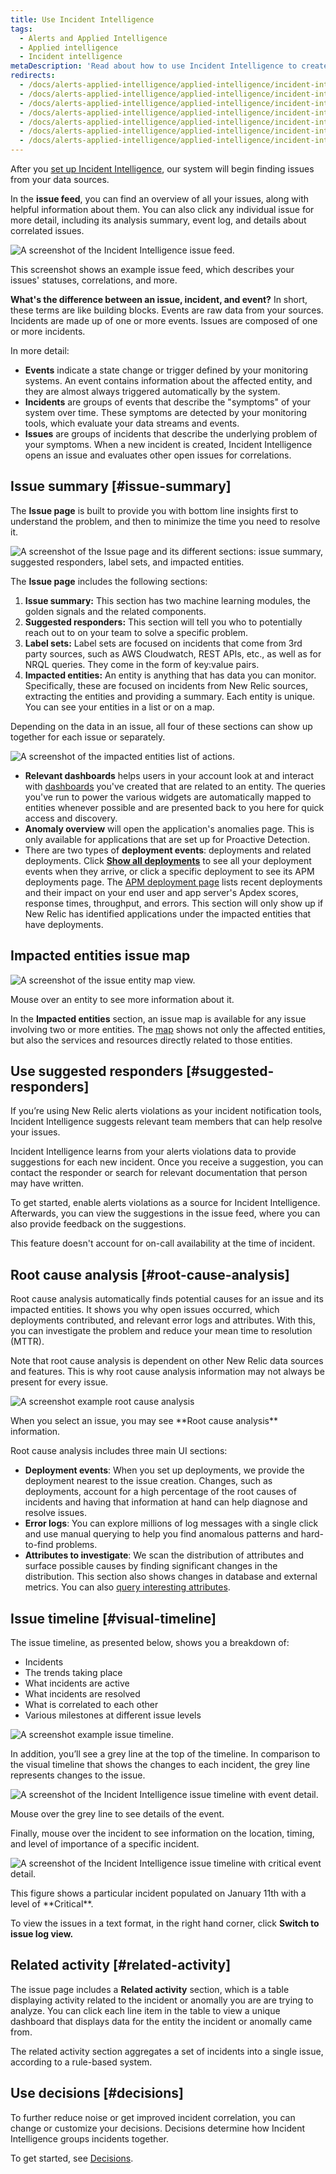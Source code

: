 ```yaml
---
title: Use Incident Intelligence
tags:
  - Alerts and Applied Intelligence
  - Applied intelligence
  - Incident intelligence
metaDescription: 'Read about how to use Incident Intelligence to create an overview of all your alert incidents, their sources, and related events.'
redirects:
  - /docs/alerts-applied-intelligence/applied-intelligence/incident-intelligence/get-started-incident-intelligence/#visual-timeline
  - /docs/alerts-applied-intelligence/applied-intelligence/incident-intelligence/get-started-incident-intelligence/#related-activity
  - /docs/alerts-applied-intelligence/applied-intelligence/incident-intelligence/get-started-incident-intelligence/#issue-summary
  - /docs/alerts-applied-intelligence/applied-intelligence/incident-intelligence/get-started-incident-intelligence/#root-cause-analysis
  - /docs/alerts-applied-intelligence/applied-intelligence/incident-intelligence/get-started-incident-intelligence/#decisions
  - /docs/alerts-applied-intelligence/applied-intelligence/incident-intelligence/get-started-incident-intelligence/#suggested-responders
  - /docs/alerts-applied-intelligence/applied-intelligence/incident-intelligence/get-started-incident-intelligence/#issue-feed
---
```


After you [set up Incident Intelligence](/docs/alerts-applied-intelligence/applied-intelligence/incident-intelligence/get-started-incident-intelligence/#get-started), our system will begin finding issues from your data sources.

In the **issue feed**, you can find an overview of all your issues, along with helpful information about them. You can also click any individual issue for more detail, including its analysis summary, event log, and details about correlated issues.

![A screenshot of the Incident Intelligence issue feed.](./images/issue_feed.png "The Incident Intelligence issue feed.")

<figcaption>
  This screenshot shows an example issue feed, which describes your issues' statuses, correlations, and more.
</figcaption>

**What's the difference between an issue, incident, and event?** In short, these terms are like building blocks. Events are raw data from your sources. Incidents are made up of one or more events. Issues are composed of one or more incidents.

In more detail:

* **Events** indicate a state change or trigger defined by your monitoring systems. An event contains information about the affected entity, and they are almost always triggered automatically by the system.
* **Incidents** are groups of events that describe the "symptoms" of your system over time. These symptoms are detected by your monitoring tools, which evaluate your data streams and events.
* **Issues** are groups of incidents that describe the underlying problem of your symptoms. When a new incident is created, Incident Intelligence opens an issue and evaluates other open issues for correlations.

## Issue summary [#issue-summary]

The **Issue page** is built to provide you with bottom line insights first to understand the problem, and then to minimize the time you need to resolve it.

![A screenshot of the Issue page and its different sections: issue summary, suggested responders, label sets, and impacted entities.](./images/Screen-Shot-2020-10-21-at-9.32.39-AM.png "The Issue page and its different sections: issue summary, suggested responders, label sets, and impacted entities.")

The **Issue page** includes the following sections:

1. **Issue summary:** This section has two machine learning modules, the golden signals and the related components.
2. **Suggested responders:** This section will tell you who to potentially reach out to on your team to solve a specific problem.
3. **Label sets:** Label sets are focused on incidents that come from 3rd party sources, such as AWS Cloudwatch, REST APIs, etc., as well as for NRQL queries. They come in the form of key:value pairs.
4. **Impacted entities:** An entity is anything that has data you can monitor. Specifically, these are focused on incidents from New Relic sources, extracting the entities and providing a summary. Each entity is unique. You can see your entities in a list or on a map.

Depending on the data in an issue, all four of these sections can show up together for each issue or separately.

![A screenshot of the impacted entities list of actions.](./images/impacted_entities_actions.png "The impacted entities list of actions.")

* **Relevant dashboards** helps users in your account look at and interact with [dashboards](/docs/query-your-data/explore-query-data/dashboards/introduction-dashboards/) you've created that are related to an entity. The queries you've run to power the various widgets are automatically mapped to entities whenever possible and are presented back to you here for quick access and discovery.
* **Anomaly overview** will open the application's anomalies page. This is only available for applications that are set up for Proactive Detection.
* There are two types of **deployment events**: deployments and related deployments. Click **[Show all deployments](/whats-new/applied-intelligence-deployment-events-issue-feed)** to see all your deployment events when they arrive, or click a specific deployment to see its APM deployments page. The [APM deployment page](/docs/apm/apm-ui-pages/events/deployments-page-view-impact-your-app-users) lists recent deployments and their impact on your end user and app server's Apdex scores, response times, throughput, and errors. This section will only show up if New Relic has identified applications under the impacted entities that have deployments.

## Impacted entities issue map 

![A screenshot of the issue entity map view.](./images/issue_entity_map.png "The issue entity map view.")

<figcaption>Mouse over an entity to see more information about it.</figcaption>

In the **Impacted entities** section, an issue map is available for any issue involving two or more entities. The [map](/docs/new-relic-one/use-new-relic-one/ui-data/maps-in-context/) shows not only the affected entities, but also the services and resources directly related to those entities.

## Use suggested responders [#suggested-responders]

If you’re using New Relic alerts violations as your incident notification tools, Incident Intelligence suggests relevant team members that can help resolve your issues.

Incident Intelligence learns from your alerts violations data to provide suggestions for each new incident. Once you receive a suggestion, you can contact the responder or search for relevant documentation that person may have written.

To get started, enable alerts violations as a source for Incident Intelligence. Afterwards, you can view the suggestions in the issue feed, where you can also provide feedback on the suggestions.

<Callout variant="important">
  This feature doesn't account for on-call availability at the time of incident.
</Callout>

## Root cause analysis [#root-cause-analysis]

Root cause analysis automatically finds potential causes for an issue and its impacted entities. It shows you why open issues occurred, which deployments contributed, and relevant error logs and attributes. With this, you can investigate the problem and reduce your mean time to resolution (MTTR).

<Callout variant="tip">
Note that root cause analysis is dependent on other New Relic data sources and features. This is why root cause analysis information may not always be present for every issue.
</Callout>

![A screenshot example root cause analysis](./images/root-cause-analysis.png "An example root cause analysis.")

<figcaption>When you select an issue, you may see **Root cause analysis** information.</figcaption>

Root cause analysis includes three main UI sections: 

* **Deployment events**: When you set up deployments, we provide the deployment nearest to the issue creation. Changes, such as deployments, account for a high percentage of the root causes of incidents and having that information at hand can help diagnose and resolve issues.
*  **Error logs**: You can explore millions of log messages with a single click and use manual querying to help you find anomalous patterns and hard-to-find problems.
* **Attributes to investigate**: We scan the distribution of attributes and surface possible causes by finding significant changes in the distribution. This section also shows changes in database and external metrics. You can also [query interesting attributes](/docs/query-your-data/nrql-new-relic-query-language/get-started/introduction-nrql-new-relics-query-language). 

## Issue timeline [#visual-timeline]

The issue timeline, as presented below, shows you a breakdown of:

* Incidents
* The trends taking place
* What incidents are active
* What incidents are resolved
* What is correlated to each other
* Various milestones at different issue levels

![A screenshot example issue timeline.](./images/incidents_timeline.png "An example issue timeline.")

In addition, you’ll see a grey line at the top of the timeline. In comparison to the visual timeline that shows the changes to each incident, the grey line represents changes to the issue.

![A screenshot of the Incident Intelligence issue timeline with event detail.](./images/screenshot_incident_intelligence_timeline_event_detail.png "The Incident Intelligence issue timeline with event detail.")

<figcaption>
  Mouse over the grey line to see details of the event.
</figcaption>

Finally, mouse over the incident to see information on the location, timing, and level of importance of a specific incident.

![A screenshot of the Incident Intelligence issue timeline with critical event detail.](./images/screenshot_incident_intelligence_critical_event_detail.png "The Incident Intelligence issue timeline with critical event detail.")

<figcaption>
  This figure shows a particular incident populated on January 11th with a level of **Critical**.
</figcaption>

To view the issues in a text format, in the right hand corner, click **Switch to issue log view.**

## Related activity [#related-activity]

The issue page includes a **Related activity** section, which is a table displaying activity related to the incident or anomally you are are trying to analyze. You can click each line item in the table to view a unique dashboard that displays data for the entity the incident or anomally came from.

The related activity section aggregates a set of incidents into a single issue, according to a rule-based system.

## Use decisions [#decisions]

To further reduce noise or get improved incident correlation, you can change or customize your decisions. Decisions determine how Incident Intelligence groups incidents together.

To get started, see [Decisions](/docs/new-relic-one/use-new-relic-one/new-relic-ai/get-started-decisions).


